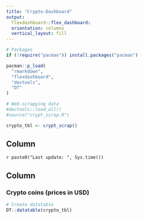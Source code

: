 ```yaml
---
title: "Crypto-Dashboard"
output: 
  flexdashboard::flex_dashboard:
  orientation: columns
  vertical_layout: fill
---
```

  
```r
# Packages
if (!require("pacman")) install.packages("pacman")

pacman::p_load(
  "rmarkdown",
  "flexdashboard",
  "devtools",
  "DT"
)

# Web-scrapping data
#devtools::load_all()
#source("crypt_scrap.R")

crypto_tbl <- crypt_scrap()
```

Column {.sidebar data-width=180}
-----------------------------------------------------------------------
  
`r paste0("Last update: ", Sys.time())`

Column
-----------------------------------------------------------------------
  
### Crypto coins (prices in USD)
  
```r
# Create datatable
DT::datatable(crypto_tbl)

```
